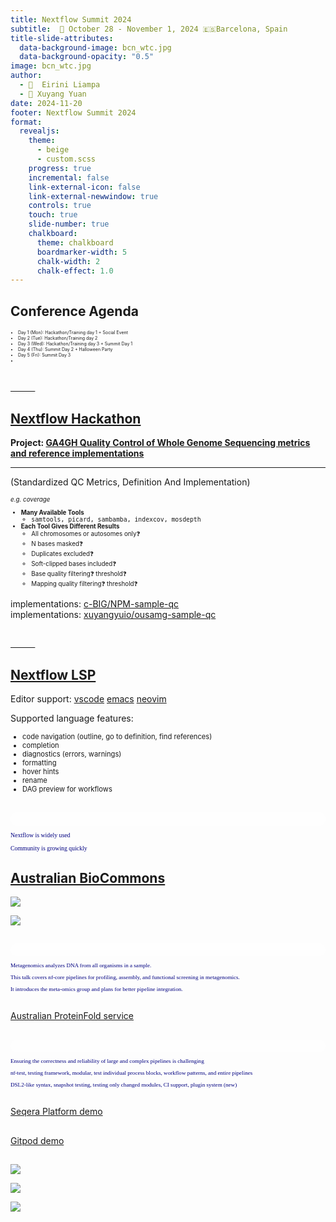 ```yaml
---
title: Nextflow Summit 2024
subtitle:  📅 October 28 - November 1, 2024 🇪🇸Barcelona, Spain
title-slide-attributes: 
  data-background-image: bcn_wtc.jpg
  data-background-opacity: "0.5"
image: bcn_wtc.jpg
author: 
  - 👩  Eirini Liampa
  - 🤵 Xuyang Yuan
date: 2024-11-20
footer: Nextflow Summit 2024
format: 
  revealjs:
    theme: 
      - beige
      - custom.scss
    progress: true
    incremental: false
    link-external-icon: false
    link-external-newwindow: true
    controls: true
    touch: true
    slide-number: true
    chalkboard:
      theme: chalkboard
      boardmarker-width: 5
      chalk-width: 2
      chalk-effect: 1.0
---
```


## Conference Agenda {background-video="NextflowSummit2024.m4v" background-video-loop="true" background-video-muted="true" background-video-size="cover" background-opacity="0.73"}


::: {.incremental .mono .highlight-last style="font-size: 0.5em"}
- Day 1 (Mon): Hackathon/Training day 1 + Social Event
- Day 2 (Tue): Hackathon/Training day 2
- Day 3 (Wed): Hackathon/Training day 3 + Summit Day 1
- Day 4 (Thu): Summit Day 2 + Halloween Party
- Day 5 (Fri): Summit Day 3
-
:::


## {data-background-image="slide-1.png" data-background-size="contain" data-background-opacity="1"}

:::{.r-fit-text}
[&nbsp;&nbsp;&nbsp;&nbsp;&nbsp;&nbsp;&nbsp;&nbsp;&nbsp;&nbsp;](https://github.com/orgs/nf-core/projects/76){.no-external-icon}
:::


## [Nextflow Hackathon](https://github.com/orgs/nf-core/projects/76) {data-background-image="hackathon_board.png" data-background-size="contain" data-background-opacity="0.2" .smaller}
**Project: [GA4GH Quality Control of Whole Genome Sequencing metrics and reference implementations](https://github.com/ga4gh/quality-control-wgs)**  
<hr>
  (Standardized QC Metrics, Definition And Implementation)  


:::{style="font-size: 0.7em"}

  _e.g. coverage_

  - **Many Available Tools**  
    - [samtools, picard, sambamba, indexcov, mosdepth]{style="font-family: monospace;"}
  - **Each Tool Gives Different Results**
    - All chromosomes or autosomes only❓
    - N bases masked❓ 
    - Duplicates excluded❓
    - Soft-clipped bases included❓
    - Base quality filtering❓ threshold❓
    - Mapping quality filtering❓ threshold❓  

:::
implementations: [c-BIG/NPM-sample-qc](https://github.com/c-BIG/NPM-sample-qc)  
implementations: [xuyangyuio/ousamg-sample-qc](https://github.com/xuyangyuio/ousamg-sample-qc/tree/dev)


## {data-background-image="slide-2.png" data-background-size="contain" data-background-opacity="1"}

## {data-background-image="slide-3.png" data-background-size="contain" data-background-opacity="1"}

## {data-background-image="slide-4.png" data-background-size="contain" data-background-opacity="1"}

## {data-background-image="slide-5.png" data-background-size="contain" data-background-opacity="1"}

## {data-background-image="slide-6.png" data-background-size="contain" data-background-opacity="1"}

## {data-background-image="slide-7.png" data-background-size="contain" data-background-opacity="1"}

## {data-background-image="slide-8.png" data-background-size="contain" data-background-opacity="1"}
:::{.r-fit-text}
[&nbsp;&nbsp;&nbsp;&nbsp;&nbsp;&nbsp;&nbsp;&nbsp;&nbsp;&nbsp;](https://seqera.io/ask-ai){.no-external-icon}
:::

## {data-background-image="slide-9.png" data-background-size="contain" data-background-opacity="1"}

## {data-background-image="slide-10.png" data-background-size="contain" data-background-opacity="1"}

## {data-background-image="slide-11.png" data-background-size="contain" data-background-opacity="1"}

## [Nextflow LSP](https://github.com/nextflow-io/language-server)
Editor support:
[vscode](https://marketplace.visualstudio.com/items?itemName=nextflow.nextflow)
[emacs](https://github.com/emacs-lsp/lsp-mode/pull/4606) 
[neovim](https://github.com/nextflow-io/language-server/issues/56)

Supported language features:

::: {style="font-size: 0.8em"}

- code navigation (outline, go to definition, find references)  
- completion  
- diagnostics (errors, warnings)  
- formatting  
- hover hints  
- rename  
- DAG preview for workflows  

:::  


## {data-background-image="evan_update.png" data-background-size="contain" data-background-opacity="1"}
:::: {.r-stack style="font-size: 0.7em;font-family:'Caveat', cursive; color: #000080;"}

:::{ .fragment .fade-in style="background-color: rgba(255, 255, 255, 0.5); border-radius: 1.5em; padding-left: 30em; padding-righ:30m;"}
&nbsp;  
&nbsp;
:::

:::{.fragment .fade-in}
:::{.fragment .fade-out}
Nextflow is widely used
:::
:::


:::{.fragment .fade-in}
:::{.fragment .fade-out}
Community is growing quickly
:::
:::

::::


<!-- use cases -->

## [Australian BioCommons](https://www.youtube.com/watch?v=1fCrYAofF70)
::: {.r-stack}
![](australian_biocommons.png){.r-stretch}

![](biocommon-omics.png){.fragment .r-stretch}

:::



## {data-background-image="metagenomics.png" data-background-size="contain" data-background-opacity="1"}
:::: {.r-stack style="font-size: 0.65em;font-family:'Caveat', cursive; color: #000080;"}

:::{ .fragment .fade-in style="background-color: rgba(255, 255, 255, 0.5); border-radius: 1.5em; padding-left: 41em; padding-righ:41m;"}
&nbsp;  
&nbsp;
:::

:::{.fragment .fade-in}
:::{.fragment .fade-out}
[Metagenomics analyzes DNA from all organisms in a sample.]{style="word-break: break-all;"}
:::
:::


:::{.fragment .fade-in}
:::{.fragment .fade-out}
This talk covers nf-core pipelines for profiling, assembly, and functional screening in metagenomics.
:::
:::


:::{.fragment .fade-in}
:::{.fragment .fade-out}
It introduces the meta-omics group and plans for better pipeline integration.
:::
:::


<!-- a list of other use cases -->

::::

## {.center}

::: {.incremental}
[Australian ProteinFold service](https://www.youtube.com/watch?v=1fCrYAofF70){title="Interactive prediction and visualisation of protein structure"}
:::




## {data-background-image="nf-test.png" data-background-size="contain" data-background-opacity="1"}

:::: {.r-stack style="font-size: 0.65em;font-family:'Caveat', cursive; color: #000080;"}

:::{ .fragment .fade-in style="background-color: rgba(255, 255, 255, 0.5); border-radius: 1.5em; padding-left: 41em; padding-righ:41m;"}
&nbsp;  
&nbsp;
:::

:::{.fragment .fade-in}
:::{.fragment .fade-out}
[Ensuring the correctness and reliability of large and complex pipelines is challenging]{style="word-break: break-all;"}
:::
:::


:::{.fragment .fade-in}
:::{.fragment .fade-out}
nf-test, testing framework, modular, test individual process blocks, workflow patterns, and entire pipelines
:::
:::


:::{.fragment .fade-in}
:::{.fragment .fade-out}
DSL2-like syntax, snapshot testing, testing only changed modules, CI support, plugin system (new)
:::
:::


::::





## {.center}

::: {.r-fit-text}
[Seqera Platform demo](https://cloud.seqera.io/orgs/community/workspaces/showcase/launchpad)
:::


## {.center}

::: {.r-fit-text}
[Gitpod demo](https://gitlab.com/DPIPE/labautomation/steps/-/tree/61-test-for-triopipe?ref_type=heads){title="Open in a browser with Gitpod extension installed"}
:::


##
::: {.r-stack}
![](group.jpg){.fragment .r-stretch }

![](eirini.jpg){.fragment .r-stretch}

![](xuyang.jpg){.fragment .r-stretch }

:::
